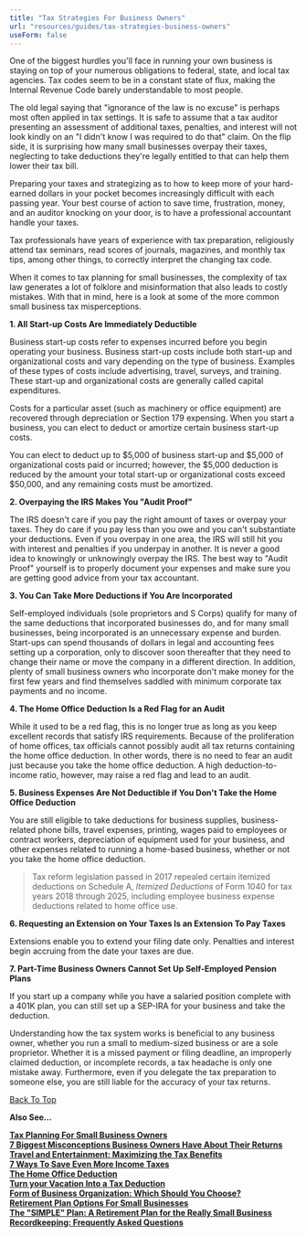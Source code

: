 ```yaml
---
title: "Tax Strategies For Business Owners"
url: "resources/guides/tax-strategies-business-owners"
useForm: false
---
```



One of the biggest hurdles you'll face in running your own business is staying on top of your numerous obligations to federal, state, and local tax agencies. Tax codes seem to be in a constant state of flux, making the Internal Revenue Code barely understandable to most people.

The old legal saying that "ignorance of the law is no excuse" is perhaps most often applied in tax settings. It is safe to assume that a tax auditor presenting an assessment of additional taxes, penalties, and interest will not look kindly on an "I didn't know I was required to do that" claim. On the flip side, it is surprising how many small businesses overpay their taxes, neglecting to take deductions they're legally entitled to that can help them lower their tax bill.

Preparing your taxes and strategizing as to how to keep more of your hard-earned dollars in your pocket becomes increasingly difficult with each passing year. Your best course of action to save time, frustration, money, and an auditor knocking on your door, is to have a professional accountant handle your taxes.

Tax professionals have years of experience with tax preparation, religiously attend tax seminars, read scores of journals, magazines, and monthly tax tips, among other things, to correctly interpret the changing tax code.

When it comes to tax planning for small businesses, the complexity of tax law generates a lot of folklore and misinformation that also leads to costly mistakes. With that in mind, here is a look at some of the more common small business tax misperceptions.

**1\. All Start-up Costs Are Immediately Deductible**

Business start-up costs refer to expenses incurred before you begin operating your business. Business start-up costs include both start-up and organizational costs and vary depending on the type of business. Examples of these types of costs include advertising, travel, surveys, and training. These start-up and organizational costs are generally called capital expenditures.

Costs for a particular asset (such as machinery or office equipment) are recovered through depreciation or Section 179 expensing. When you start a business, you can elect to deduct or amortize certain business start-up costs.

You can elect to deduct up to $5,000 of business start-up and $5,000 of organizational costs paid or incurred; however, the $5,000 deduction is reduced by the amount your total start-up or organizational costs exceed $50,000, and any remaining costs must be amortized.

**2\. Overpaying the IRS Makes You "Audit Proof"**

The IRS doesn't care if you pay the right amount of taxes or overpay your taxes. They do care if you pay less than you owe and you can't substantiate your deductions. Even if you overpay in one area, the IRS will still hit you with interest and penalties if you underpay in another. It is never a good idea to knowingly or unknowingly overpay the IRS. The best way to "Audit Proof" yourself is to properly document your expenses and make sure you are getting good advice from your tax accountant.

**3\. You Can Take More Deductions if You Are Incorporated**

Self-employed individuals (sole proprietors and S Corps) qualify for many of the same deductions that incorporated businesses do, and for many small businesses, being incorporated is an unnecessary expense and burden. Start-ups can spend thousands of dollars in legal and accounting fees setting up a corporation, only to discover soon thereafter that they need to change their name or move the company in a different direction. In addition, plenty of small business owners who incorporate don't make money for the first few years and find themselves saddled with minimum corporate tax payments and no income.

**4\. The Home Office Deduction Is a Red Flag for an Audit**

While it used to be a red flag, this is no longer true as long as you keep excellent records that satisfy IRS requirements. Because of the proliferation of home offices, tax officials cannot possibly audit all tax returns containing the home office deduction. In other words, there is no need to fear an audit just because you take the home office deduction. A high deduction-to-income ratio, however, may raise a red flag and lead to an audit.

**5\. Business Expenses Are Not Deductible if You Don't Take the Home Office Deduction**

You are still eligible to take deductions for business supplies, business-related phone bills, travel expenses, printing, wages paid to employees or contract workers, depreciation of equipment used for your business, and other expenses related to running a home-based business, whether or not you take the home office deduction.

> Tax reform legislation passed in 2017 repealed certain itemized deductions on Schedule A, _Itemized Deductions_ of Form 1040 for tax years 2018 through 2025, including employee business expense deductions related to home office use.

**6\. Requesting an Extension on Your Taxes Is an Extension To Pay Taxes**

Extensions enable you to extend your filing date only. Penalties and interest begin accruing from the date your taxes are due.

**7\. Part-Time Business Owners Cannot Set Up Self-Employed Pension Plans**

If you start up a company while you have a salaried position complete with a 401K plan, you can still set up a SEP-IRA for your business and take the deduction.

Understanding how the tax system works is beneficial to any business owner, whether you run a small to medium-sized business or are a sole proprietor. Whether it is a missed payment or filing deadline, an improperly claimed deduction, or incomplete records, a tax headache is only one mistake away. Furthermore, even if you delegate the tax preparation to someone else, you are still liable for the accuracy of your tax returns.

[Back To Top](#top)

**Also See...**

[**Tax Planning For Small Business Owners**](/resources/guides/tax-strategies-business-owners/planning-small-business-owners-fg)  
[**7 Biggest Misconceptions Business Owners Have About Their Returns**](/resources/guides/tax-strategies-business-owners/misconceptions-business-owners-fg)  
[**Travel and Entertainment: Maximizing the Tax Benefits**](/resources/guides/tax-strategies-business-owners/travel-entertainment-fg)  
[**7 Ways To Save Even More Income Taxes**](/resources/guides/tax-strategies-business-owners/save-income-taxes-fg)  
[**The Home Office Deduction**](/resources/guides/tax-strategies-business-owners/home-office-deduction-fg)  
[**Turn your Vacation Into a Tax Deduction**](/resources/guides/tax-strategies-business-owners/vacation-tax-deduction-fg)  
[**Form of Business Organization: Which Should You Choose?**](/resources/guides/tax-strategies-business-owners/form-business-organization-fg)  
[**Retirement Plan Options For Small Businesses**](/resources/guides/tax-strategies-business-owners/retirement-plan-small-businesses-fg)  
[**The "SIMPLE" Plan: A Retirement Plan for the Really Small Business**](/resources/guides/tax-strategies-business-owners/simple-plan-fg)  
[**Recordkeeping: Frequently Asked Questions**](/resources/guides/tax-strategies-business-owners/recordkeeping-faq-faq) 

